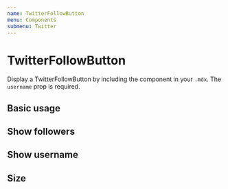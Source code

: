 ```yaml
---
name: TwitterFollowButton
menu: Components
submenu: Twitter
---
```



# TwitterFollowButton

Display a TwitterFollowButton by including the component in your `.mdx`. The `username` prop is required.

<Props of={TwitterFollowButton} />

## Basic usage

<Playground>
  <TwitterFollowButton username="PaulieScanlon" />
</Playground>

## Show followers

<Playground>
  <TwitterFollowButton username="gatsbyjs" showFollowers={true} />
</Playground>

## Show username

<Playground>
  <TwitterFollowButton username="PaulieScanlon" showUsername={false} />
</Playground>

## Size

<Playground>
  <TwitterFollowButton username="PaulieScanlon" size="large" />
</Playground>
